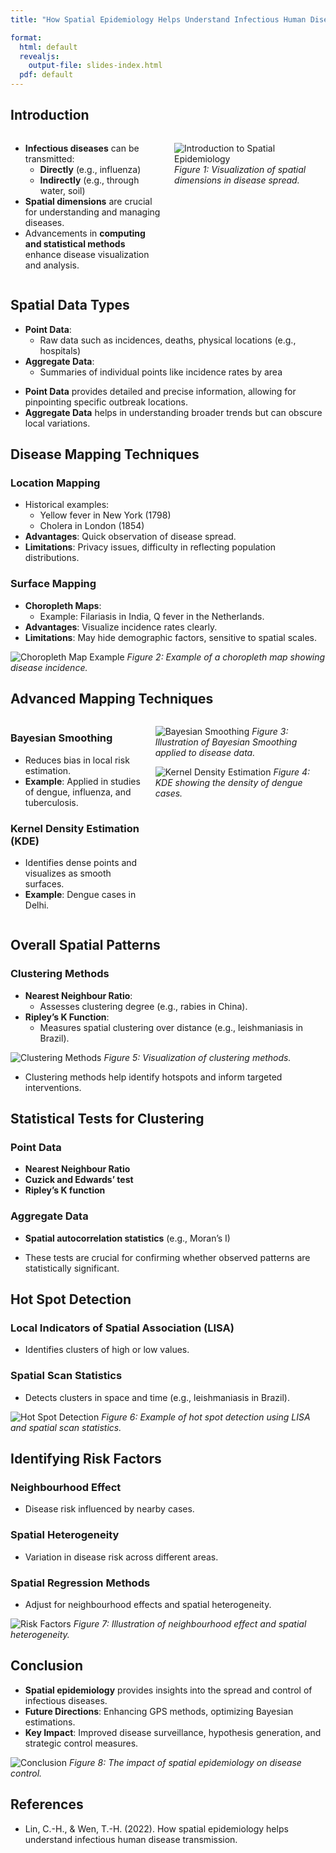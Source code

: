 ```yaml
---
title: "How Spatial Epidemiology Helps Understand Infectious Human Disease Transmission"

format: 
  html: default
  revealjs: 
    output-file: slides-index.html
  pdf: default
---
```


## Introduction
::: columns
::: column
- **Infectious diseases** can be transmitted:
  - **Directly** (e.g., influenza)
  - **Indirectly** (e.g., through water, soil)
- **Spatial dimensions** are crucial for understanding and managing diseases.
- Advancements in **computing and statistical methods** enhance disease visualization and analysis.
:::
::: column
![Introduction to Spatial Epidemiology](/images/image1.jpg)
*Figure 1: Visualization of spatial dimensions in disease spread.*
:::
:::


## Spatial Data Types
- **Point Data**: 
  - Raw data such as incidences, deaths, physical locations (e.g., hospitals)
- **Aggregate Data**: 
  - Summaries of individual points like incidence rates by area

::: notes
- **Point Data** provides detailed and precise information, allowing for pinpointing specific outbreak locations.
- **Aggregate Data** helps in understanding broader trends but can obscure local variations.
:::


## Disease Mapping Techniques
### Location Mapping
- Historical examples:
  - Yellow fever in New York (1798)
  - Cholera in London (1854)
- **Advantages**: Quick observation of disease spread.
- **Limitations**: Privacy issues, difficulty in reflecting population distributions.

### Surface Mapping
- **Choropleth Maps**:
  - Example: Filariasis in India, Q fever in the Netherlands.
- **Advantages**: Visualize incidence rates clearly.
- **Limitations**: May hide demographic factors, sensitive to spatial scales.

![Choropleth Map Example](/images/image2.jpg)
*Figure 2: Example of a choropleth map showing disease incidence.*


## Advanced Mapping Techniques
::: columns
::: column
### Bayesian Smoothing
- Reduces bias in local risk estimation.
- **Example**: Applied in studies of dengue, influenza, and tuberculosis.

### Kernel Density Estimation (KDE)
- Identifies dense points and visualizes as smooth surfaces.
- **Example**: Dengue cases in Delhi.
:::
::: column
![Bayesian Smoothing](/images/image3.jpg)
*Figure 3: Illustration of Bayesian Smoothing applied to disease data.*

![Kernel Density Estimation](/images/image4.jpg)
*Figure 4: KDE showing the density of dengue cases.*
:::
:::

## Overall Spatial Patterns
### Clustering Methods
- **Nearest Neighbour Ratio**:
  - Assesses clustering degree (e.g., rabies in China).
- **Ripley’s K Function**:
  - Measures spatial clustering over distance (e.g., leishmaniasis in Brazil).

![Clustering Methods](/images/image5.jpg)
*Figure 5: Visualization of clustering methods.*

::: notes
- Clustering methods help identify hotspots and inform targeted interventions.
:::



## Statistical Tests for Clustering
###  Point Data
- **Nearest Neighbour Ratio**
- **Cuzick and Edwards’ test**
- **Ripley’s K function**

###  Aggregate Data
- **Spatial autocorrelation statistics** (e.g., Moran’s I)

::: notes
- These tests are crucial for confirming whether observed patterns are statistically significant.
:::


## Hot Spot Detection
###  Local Indicators of Spatial Association (LISA)
- Identifies clusters of high or low values.

###  Spatial Scan Statistics
- Detects clusters in space and time (e.g., leishmaniasis in Brazil).

![Hot Spot Detection](/images/image6.jpg)
*Figure 6: Example of hot spot detection using LISA and spatial scan statistics.*


##  Identifying Risk Factors
###  Neighbourhood Effect
- Disease risk influenced by nearby cases.

###  Spatial Heterogeneity
- Variation in disease risk across different areas.

###  Spatial Regression Methods
- Adjust for neighbourhood effects and spatial heterogeneity.

![Risk Factors](/images/image7.jpg)
*Figure 7: Illustration of neighbourhood effect and spatial heterogeneity.*



##  Conclusion
- **Spatial epidemiology** provides insights into the spread and control of infectious diseases.
- **Future Directions**: Enhancing GPS methods, optimizing Bayesian estimations.
- **Key Impact**: Improved disease surveillance, hypothesis generation, and strategic control measures.

![Conclusion](/images/image8.jpg)
*Figure 8: The impact of spatial epidemiology on disease control.*


##  References
- Lin, C.-H., & Wen, T.-H. (2022). How spatial epidemiology helps understand infectious human disease transmission.
